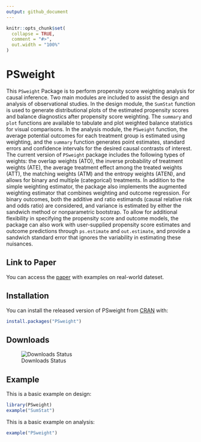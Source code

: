 ```yaml
---
output: github_document
---
```


<!-- README.md is generated from README.Rmd. Please edit that file -->

```r
knitr::opts_chunk$set(
  collapse = TRUE,
  comment = "#>",
  out.width = "100%"
)
```

# PSweight

This `PSweight` Package is to perform propensity score weighting analysis for causal inference. Two main modules are included to assist the design and analysis of observational studies. In the design module, the `SumStat` function is used to generate distributional plots of the estimated propensity scores and balance diagnostics after propensity score weighting. The `summary` and `plot` functions are available to tabulate and plot weighted balance statistics for visual comparisons. In the analysis module, the `PSweight` function, the average potential outcomes for each treatment group is estimated using weighting, and the `summary` function generates point estimates, standard errors and confidence intervals for the desired causal contrasts of interest. The current version of `PSweight` package includes the following types of weights: the overlap weights (ATO), the inverse probability of treatment weights (ATE), the average treatment effect among the treated weights (ATT), the matching weights (ATM) and the entropy weights (ATEN), and allows for binary and multiple (categorical) treatments. In addition to the simple weighting estimator, the package also implements the augmented weighting estimator that combines weighting and outcome regression. For binary outcomes, both the additive and ratio estimands (causal relative risk and odds ratio) are considered, and variance is estimated by either the sandwich method or nonparametric bootstrap. To allow for additional flexibility in specifying the propensity score and outcome models, the package can also work with user-supplied propensity score estimates and outcome predictions through `ps.estimate` and `out.estimate`, and provide a sandwich standard error that ignores the variability in estimating these nuisances.

## Link to Paper

You can access the [paper](https://arxiv.org/pdf/2010.08893.pdf) with examples on real-world dateset.

## Installation

You can install the released version of PSweight from [CRAN](https://CRAN.R-project.org) with:

``` r
install.packages("PSweight")
```

## Downloads

![Downloads Status](https://cranlogs.r-pkg.org/badges/grand-total/PSweight)

## Example

This is a basic example on design:

```r
library(PSweight)
example("SumStat")
```

This is a basic example on analysis:


```r
example("PSweight")
```




